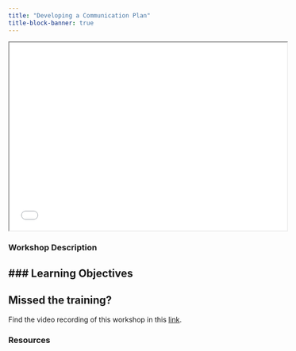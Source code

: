 ```yaml
---
title: "Developing a Communication Plan"
title-block-banner: true
---
```


<iframe width="560" height="380"src="ADD LINK TO SLIDED ENDING IN /preview"allowfullscreen></iframe>



### Workshop Description {.unnumbered}



### Learning Objectives{.unnumbered}
-   



:::callout-important
## Missed the training?

Find the video recording of this workshop in this [link](ADD LINK TO VIDEO ON DRIVE).

:::



### Resources {.unnumbered}